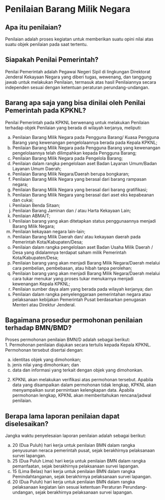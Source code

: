 # Penilaian Barang Milik Negara


## Apa itu penilaian?

Penilaian adalah proses kegiatan untuk memberikan suatu opini nilai atas suatu objek  penilaian pada saat tertentu.

## Siapakah Penilai Pemerintah?

Penilai Pemerintah adalah Pegawai Negeri Sipil di lingkungan Direktorat Jenderal Kekayaan Negara yang diberi tugas, wewenang, dan tanggung jawab untuk melakukan Penilaian, termasuk atas hasil Penilaiannya secara independen sesuai dengan ketentuan peraturan perundang-undangan.


## Barang apa saja yang bisa dinilai oleh Penilai Pemerintah pada KPKNL?

Penilai Pemerintah pada KPKNL berwenang untuk melakukan Penilaian terhadap objek Penilaian yang berada di wilayah kerjanya, meliputi: 

a.	Penilaian Barang Milik Negara pada Pengguna Barang/ Kuasa Pengguna Barang yang kewenangan pengelolaannya berada pada Kepala KPKNL;  
b.	Penilaian Barang Milik Negara pada Pengguna Barang yang kewenangan pengelolaannya telah dilimpahkan kepada Pengguna Barang;  
c.	Penilaian Barang Milik Negara pada Pengelola Barang;  
d.	Penilaian dalam rangka pengelolaan aset Badan Layanan Umum/Badan Layanan Umum Daerah;  
e.	Penilaian Barang Milik Negara/Daerah berupa bongkaran;  
f.	Penilaian Barang Milik Negara yang berasal dari barang rampasan negara;   
g.	Penilaian Barang Milik Negara yang berasal dari barang gratifikasi;   
h.	Penilaian Barang Milik Negara yang berasal dari aset eks kepabeanan dan cukai;  
i.	Penilaian Benda Sitaan;  
j.	Penilaian Barang Jaminan dan / atau Harta Kekayaan Lain;  
k.	Penilaian ABMA/T;  
l.	Penilaian barang yang akan ditetapkan status penggunaannya menjadi Barang Milik Negara;  
m.	Penilaian kekayaan negara lain-lain;  
n.	Penilaian Barang Milik Daerah dan/ atau kekayaan daerah pada Pemerintah Kota/Kabupaten/Desa;  
o.	Penilaian dalam rangka pengelolaan aset Badan Usaha Milik Daerah / Desa yang didalamnya terdapat saham milik Pemerintah Kota/Kabupaten/Desa;   
p.	Penilaian barang yang akan menjadi Barang Milik Negara/Daerah melalui cara pembelian, pembebasan, atau hibah tanpa perolehan;  
q.	Penilaian barang yang akan menjadi Barang Milik Negara/Daerah melalui cara tukar menukar yang proses tukar menukarnya menjadi kewenangan Kepala KPKNL;   
r.	Penilaian sumber daya alam yang berada pada wilayah kerjanya; dan   
s.	Penilaian dalam rangka penyelenggaraan pemerintahan negara atau pelaksanaan kebijakan Pemerintah Pusat berdasarkan penugasan Menteri atau Direktur Jenderal.


## Bagaimana prosedur permohonan penilaian terhadap BMN/BMD?

Proses permohonan penilaian BMN/D adalah sebagai berikut:  
1. Permohonan penilaian diajukan secara tertulis kepada Kepala KPKNL. Permohonan tersebut disertai dengan:  

a. identitas objek yang dimohonkan;  
b. jenis nilai yang dimohonkan; dan  
c. data dan informasi yang terkait dengan objek yang dimohonkan.
    
2. KPKNL akan melakukan verifikasi atas permohonan tersebut. Apabila data yang disampaikan dalam permohonan tidak lengkap, KPKNL akan menyampaikan surat permintaan kelengkapan data. Apabila permohonan lengkap, KPKNL akan memberitahukan rencana/jadwal penilaian.


## Berapa lama laporan penilaian dapat diselesaikan?

Jangka waktu penyelesaian laporan penilaian adalah sebagai berikut:  

a. 20 (Dua Puluh) hari kerja untuk penilaian BMN dalam rangka penyusunan neraca pemerintah pusat, sejak berakhirnya pelaksanaan survei lapangan.  
b. 25 (Dua Puluh Lima) hari kerja untuk penilaian BMN dalam rangka pemanfaatan, sejak berakhirnya pelaksanaan survei lapangan.  
c. 15 (Lima Belas) hari kerja untuk penilaian BMN dalam rangka Pemindahtanganan, sejak berakhirnya pelaksanaan survei lapangan.  
d. 20 (Dua Puluh) hari kerja untuk penilaian BMN dalam rangka pelaksanaan kegiatan lain sesuai ketentuan Peraturan Perundang-undangan, sejak berakhirnya pelaksanaan survei lapangan.
